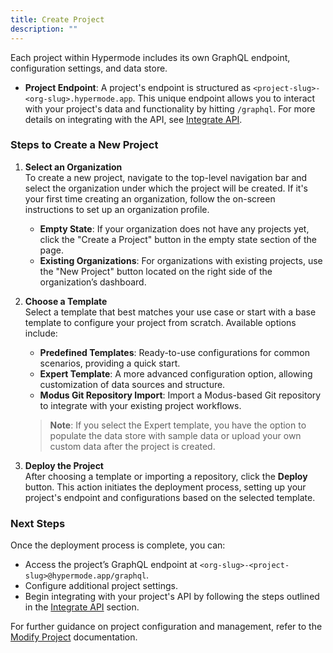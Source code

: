 ```yaml
---
title: Create Project
description: ""
---
```


Each project within Hypermode includes its own GraphQL endpoint, configuration settings, and data store.

- **Project Endpoint**: A project's endpoint is structured as `<project-slug>-<org-slug>.hypermode.app`. This unique endpoint allows you to interact with your project's data and functionality by hitting `/graphql`. For more details on integrating with the API, see [Integrate API](/integrate-api).

### Steps to Create a New Project

1. **Select an Organization**  
   To create a new project, navigate to the top-level navigation bar and select the organization under which the project will be created. If it's your first time creating an organization, follow the on-screen instructions to set up an organization profile.

   - **Empty State**: If your organization does not have any projects yet, click the "Create a Project" button in the empty state section of the page.
   - **Existing Organizations**: For organizations with existing projects, use the "New Project" button located on the right side of the organization’s dashboard.

2. **Choose a Template**  
   Select a template that best matches your use case or start with a base template to configure your project from scratch. Available options include:

   - **Predefined Templates**: Ready-to-use configurations for common scenarios, providing a quick start.
   - **Expert Template**: A more advanced configuration option, allowing customization of data sources and structure.
   - **Modus Git Repository Import**: Import a Modus-based Git repository to integrate with your existing project workflows.

   > **Note**: If you select the Expert template, you have the option to populate the data store with sample data or upload your own custom data after the project is created.

3. **Deploy the Project**  
   After choosing a template or importing a repository, click the **Deploy** button. This action initiates the deployment process, setting up your project's endpoint and configurations based on the selected template.

### Next Steps

Once the deployment process is complete, you can:

- Access the project’s GraphQL endpoint at `<org-slug>-<project-slug>@hypermode.app/graphql`.
- Configure additional project settings.
- Begin integrating with your project's API by following the steps outlined in the [Integrate API](/integrate-api) section.

For further guidance on project configuration and management, refer to the [Modify Project](/modify-project) documentation.

